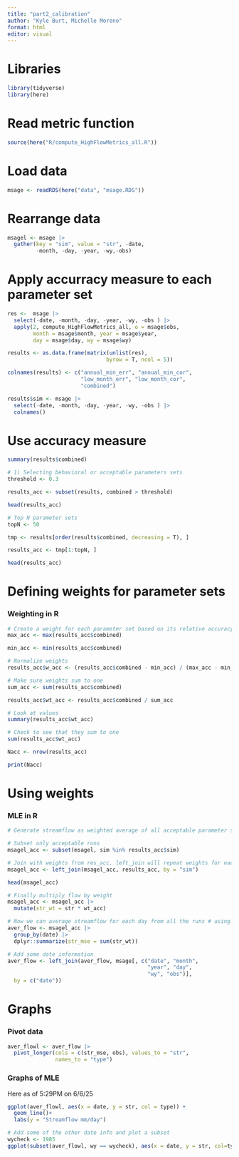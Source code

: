 ```yaml
---
title: "part2_calibration"
author: "Kyle Burt, Michelle Moreno"
format: html
editor: visual
---
```


# Libraries

```r
library(tidyverse)
library(here)
```

# Read metric function

```r
source(here("R/compute_HighFlowMetrics_all.R"))
```

# Load data

```r
msage <- readRDS(here("data", "msage.RDS"))
```

# Rearrange data

```r
msagel <- msage |> 
  gather(key = "sim", value = "str", -date, 
         -month, -day, -year, -wy,-obs)
```

# Apply accurracy measure to each parameter set 

```r
res <-  msage |> 
  select(-date, -month, -day, -year, -wy, -obs ) |>
  apply(2, compute_HighFlowMetrics_all, o = msage$obs,
        month = msage$month, year = msage$year, 
        day = msage$day, wy = msage$wy) 

results <- as.data.frame(matrix(unlist(res), 
                               byrow = T, ncol = 5))

colnames(results) <- c("annual_min_err", "annual_min_cor", 
                       "low_month_err", "low_month_cor", 
                       "combined")

results$sim <- msage |> 
  select(-date, -month, -day, -year, -wy, -obs ) |> 
  colnames()
```

# Use accuracy measure

```r
summary(results$combined)

# 1) Selecting behavioral or acceptable parameters sets
threshold <- 0.3

results_acc <- subset(results, combined > threshold)

head(results_acc)

# Top N parameter sets
topN <- 50

tmp <- results[order(results$combined, decreasing = T), ]

results_acc <- tmp[1:topN, ]

head(results_acc)
```

# Defining weights for parameter sets

### Weighting in R

```r
# Create a weight for each parameter set based on its relative accuracy
max_acc <- max(results_acc$combined)

min_acc <- min(results_acc$combined)

# Normalize weights
results_acc$w_acc <- (results_acc$combined - min_acc) / (max_acc - min_acc)

# Make sure weights sum to one
sum_acc <- sum(results_acc$combined)

results_acc$wt_acc <- results_acc$combined / sum_acc

# Look at values
summary(results_acc$wt_acc)

# Check to see that they sum to one
sum(results_acc$wt_acc)

Nacc <- nrow(results_acc)

print(Nacc)
```

# Using weights

### MLE in R

```r
# Generate streamflow as weighted average of all acceptable parameter sets

# Subset only acceptable runs
msagel_acc <- subset(msagel, sim %in% results_acc$sim)

# Join with weights from res_acc, left_join will repeat weights for each day in streamflow trajectory
msagel_acc <- left_join(msagel_acc, results_acc, by = "sim")

head(msagel_acc)

# Finally multiply flow by weight
msagel_acc <- msagel_acc |> 
  mutate(str_wt = str * wt_acc)

# Now we can average streamflow for each day from all the runs # using the weights
aver_flow <- msagel_acc |>
  group_by(date) |>
  dplyr::summarize(str_mse = sum(str_wt))

# Add some date information 
aver_flow <- left_join(aver_flow, msage[, c("date", "month", 
                                            "year", "day", 
                                            "wy", "obs")],
  by = c("date"))
```

# Graphs

### Pivot data

```r
aver_flowl <- aver_flow |> 
  pivot_longer(cols = c(str_mse, obs), values_to = "str", 
               names_to = "type")
```

### Graphs of MLE

Here as of 5:29PM on 6/6/25

```r
ggplot(aver_flowl, aes(x = date, y = str, col = type)) +
  geom_line()+
  labs(y = "Streamflow mm/day")

# Add some of the other date info and plot a subset
wycheck <- 1985
ggplot(subset(aver_flowl, wy == wycheck), aes(x = date, y = str, col=type)) +  labs(y = "Streamflow mm/day") + geom_line()
```
